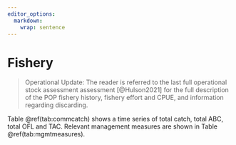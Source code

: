```yaml
---
editor_options: 
  markdown: 
    wrap: sentence
---
```


# Fishery

> Operational Update: The reader is referred to the last full operational stock assessment assessment [@Hulson2021] for the full description of the POP fishery history, fishery effort and CPUE, and information regarding discarding.

Table \@ref(tab:commcatch) shows a time series of total catch, total ABC, total OFL and TAC. Relevant management measures are shown in Table \@ref(tab:mgmtmeasures).